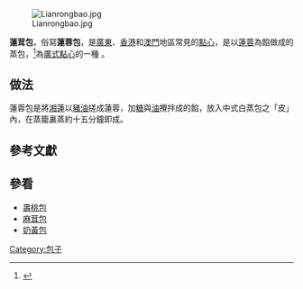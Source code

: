 {{Infobox Chinese|pic=Pinkbun.jpg|300px|piccap=蓮蓉包|t={{linktext|蓮茸包}}|s={{linktext|莲茸包}}|j=lin4 jung4 baau1|p=lián róng bāo|poj=liân-jiông-pau|phfs=lièn yùng pâu}}

[[File:Lianrongbao.jpg|thumb]]

'''蓮茸包'''，俗寫'''蓮蓉包'''，是[[廣東|廣東]]、[[香港|香港]]和[[澳門|澳門]]地區常見的[[點心|點心]]，是以[[蓮蓉|蓮蓉]]為餡做成的蒸包，<ref>{{cite book | url=https://books.google.com/books?id=WGaUQYu9y1YC&pg=PA28&dq=%22lotus+seed+bun%22&hl=en&sa=X&ei=oFGpT9XeA4XXiALA2vztAg&ved=0CDsQ6AEwAA#v=onepage&q=%22lotus%20seed%20bun%22&f=false | title=My Students' Favorite Chinese Recipes | publisher=The Travelling Gourmet | year=2001 | accessdate=May 8, 2012 | author=Chang, Norma | pages=28 | archive-date=2021-01-05 | archive-url=https://web.archive.org/web/20210105150710/https://books.google.com/books?id=WGaUQYu9y1YC&pg=PA28&dq=%22lotus+seed+bun%22&hl=en&sa=X&ei=oFGpT9XeA4XXiALA2vztAg&ved=0CDsQ6AEwAA#v=onepage&q=%22lotus%20seed%20bun%22&f=false | dead-url=no }} {{ISBN|0961875941}}</ref>為[[廣式點心|廣式點心]]的一種 。

==做法==

蓮蓉包是將[[湘蓮|湘蓮]]以[[豬油|豬油]]搓成蓮蓉，加[[糖|糖]]與[[油|油]]攪拌成的餡，放入中式白蒸包之「皮」內，在蒸籠裏蒸約十五分鐘即成。

==參考文獻==
{{reflist}}

==參看==
*[[壽桃包|壽桃包]]
*[[麻茸包|麻茸包]]
*[[奶黃包|奶黃包]]

{{Dessert-stub}}
[[Category:包子|Category:包子]]